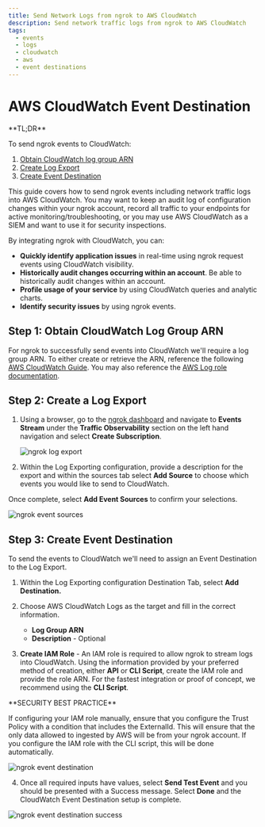 ```yaml
---
title: Send Network Logs from ngrok to AWS CloudWatch
description: Send network traffic logs from ngrok to AWS CloudWatch
tags:
  - events
  - logs
  - cloudwatch
  - aws
  - event destinations
---
```


# AWS CloudWatch Event Destination
<Tip>
**TL;DR**



To send ngrok events to CloudWatch:

1. [Obtain CloudWatch log group ARN](#obtain-cloudwatch-arn)
1. [Create Log Export](#create-log-export)
1. [Create Event Destination](#create-destination)
</Tip>

This guide covers how to send ngrok events including network traffic logs into AWS CloudWatch.
You may want to keep an audit log of configuration changes within your ngrok
account, record all traffic to your endpoints for active monitoring/troubleshooting, or
you may use AWS CloudWatch as a SIEM and want to use it for security inspections.

By integrating ngrok with CloudWatch, you can:

- **Quickly identify application issues** in real-time using ngrok request events using CloudWatch visibility.
- **Historically audit changes occurring within an account**. Be able to historically audit changes within an account.
- **Profile usage of your service** by using CloudWatch queries and analytic charts.
- **Identify security issues** by using ngrok events.

## **Step 1**: Obtain CloudWatch Log Group ARN 

For ngrok to successfully send events into CloudWatch we'll require a log group ARN. To
either create or retrieve the ARN, reference the following [AWS CloudWatch
Guide](https://docs.aws.amazon.com/AmazonCloudWatch/latest/logs/Working-with-log-groups-and-streams.html#Create-Log-Group).
You may also reference the [AWS Log role
documentation](https://docs.aws.amazon.com/AWSCloudFormation/latest/UserGuide/aws-resource-logs-loggroup.html).

## **Step 2**: Create a Log Export 

1. Using a browser, go to the [ngrok dashboard](https://dashboard.ngrok.com) and navigate to **Events Stream** under the **Traffic Observability** section on the left hand navigation and select **Create Subscription**.

   ![ngrok log export](img/event_sub.png)

2. Within the Log Exporting configuration, provide a description for the export and within the sources tab select **Add Source** to choose which events you would like to send to CloudWatch.

Once complete, select **Add Event Sources** to confirm your selections.

![ngrok event sources](img/event_sources.png)

## **Step 3**: Create Event Destination 

To send the events to CloudWatch we'll need to assign an Event Destination to the Log Export.

1. Within the Log Exporting configuration Destination Tab, select **Add Destination.**

2. Choose AWS CloudWatch Logs as the target and fill in the correct information.
   - **Log Group ARN**
   - **Description** - Optional

3. **Create IAM Role** - An IAM role is required to allow ngrok to stream logs into
   CloudWatch. Using the information provided by your preferred method of creation, either
   **API** or **CLI Script**, create the IAM role and provide the role ARN. For the
   fastest integration or proof of concept, we recommend using the **CLI Script**.
<Note>
**SECURITY BEST PRACTICE**



If configuring your IAM role manually, ensure that you configure the Trust Policy with a
condition that includes the ExternalId. This will ensure that the only data allowed to
ingested by AWS will be from your ngrok account. If you configure the IAM role with the
CLI script, this will be done automatically.
</Note>

![ngrok event destination](img/event_destination.png)

4. Once all required inputs have values, select **Send Test Event** and you should be presented with a Success message. Select **Done** and the CloudWatch Event Destination setup is complete.

![ngrok event destination success](img/success.png)
